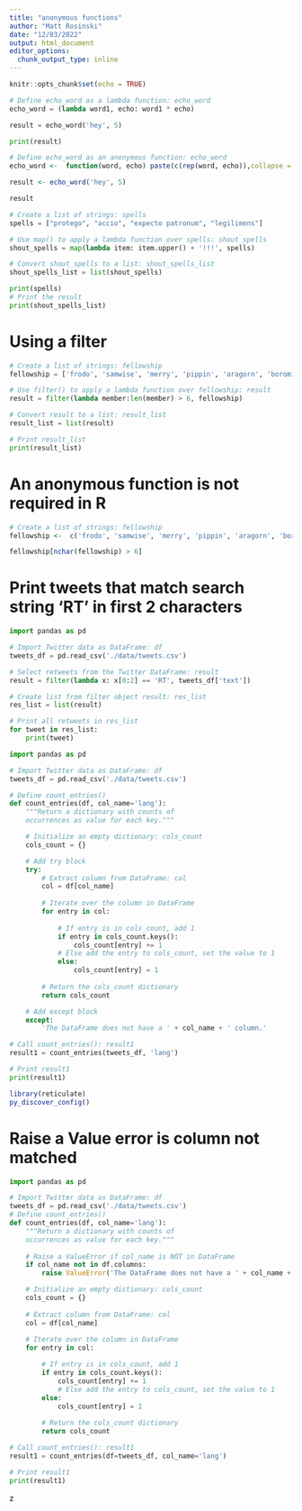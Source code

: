 ---
title: "anonymous functions"
author: "Matt Rosinski"
date: "12/03/2022"
output: html_document
editor_options: 
  chunk_output_type: inline
---

```{r setup, include=FALSE}
knitr::opts_chunk$set(echo = TRUE)
```

```{python}
# Define echo_word as a lambda function: echo_word
echo_word = (lambda word1, echo: word1 * echo)

result = echo_word('hey', 5)

print(result)
```

```{r}
# Define echo_word as an anonymous function: echo_word
echo_word <-  function(word, echo) paste(c(rep(word, echo)),collapse = "")

result <- echo_word('hey', 5)

result
```

```{python}
# Create a list of strings: spells
spells = ["protego", "accio", "expecto patronum", "legilimens"]

# Use map() to apply a lambda function over spells: shout_spells
shout_spells = map(lambda item: item.upper() + '!!!', spells)

# Convert shout_spells to a list: shout_spells_list
shout_spells_list = list(shout_spells)

print(spells)
# Print the result
print(shout_spells_list)
```

# Using a filter
```{python}
# Create a list of strings: fellowship
fellowship = ['frodo', 'samwise', 'merry', 'pippin', 'aragorn', 'boromir', 'legolas', 'gimli', 'gandalf']

# Use filter() to apply a lambda function over fellowship: result
result = filter(lambda member:len(member) > 6, fellowship)

# Convert result to a list: result_list
result_list = list(result)

# Print result_list
print(result_list)
```

# An anonymous function is not required in R
```{r}
# Create a list of strings: fellowship
fellowship <-  c('frodo', 'samwise', 'merry', 'pippin', 'aragorn', 'boromir', 'legolas', 'gimli', 'gandalf')

fellowship[nchar(fellowship) > 6]

```

# Print tweets that match search string 'RT' in first 2 characters
```{python}
import pandas as pd

# Import Twitter data as DataFrame: df
tweets_df = pd.read_csv('./data/tweets.csv')

# Select retweets from the Twitter DataFrame: result
result = filter(lambda x: x[0:2] == 'RT', tweets_df['text'])

# Create list from filter object result: res_list
res_list = list(result)

# Print all retweets in res_list
for tweet in res_list:
    print(tweet)

```

```{python}
import pandas as pd

# Import Twitter data as DataFrame: df
tweets_df = pd.read_csv('./data/tweets.csv')

# Define count_entries()
def count_entries(df, col_name='lang'):
    """Return a dictionary with counts of
    occurrences as value for each key."""

    # Initialize an empty dictionary: cols_count
    cols_count = {}

    # Add try block
    try:
        # Extract column from DataFrame: col
        col = df[col_name]
        
        # Iterate over the column in DataFrame
        for entry in col:
    
            # If entry is in cols_count, add 1
            if entry in cols_count.keys():
                cols_count[entry] += 1
            # Else add the entry to cols_count, set the value to 1
            else:
                cols_count[entry] = 1
    
        # Return the cols_count dictionary
        return cols_count

    # Add except block
    except:
        'The DataFrame does not have a ' + col_name + ' column.'

# Call count_entries(): result1
result1 = count_entries(tweets_df, 'lang')

# Print result1
print(result1)
```

```{r}
library(reticulate)
py_discover_config()
```

# Raise a Value error is column not matched
```{python}
import pandas as pd

# Import Twitter data as DataFrame: df
tweets_df = pd.read_csv('./data/tweets.csv')
# Define count_entries()
def count_entries(df, col_name='lang'):
    """Return a dictionary with counts of
    occurrences as value for each key."""
    
    # Raise a ValueError if col_name is NOT in DataFrame
    if col_name not in df.columns:
        raise ValueError('The DataFrame does not have a ' + col_name + ' column.')

    # Initialize an empty dictionary: cols_count
    cols_count = {}
    
    # Extract column from DataFrame: col
    col = df[col_name]
    
    # Iterate over the column in DataFrame
    for entry in col:

        # If entry is in cols_count, add 1
        if entry in cols_count.keys():
            cols_count[entry] += 1
            # Else add the entry to cols_count, set the value to 1
        else:
            cols_count[entry] = 1
        
        # Return the cols_count dictionary
        return cols_count

# Call count_entries(): result1
result1 = count_entries(df=tweets_df, col_name='lang')

# Print result1
print(result1)
```

z
